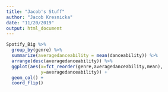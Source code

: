 ```yaml
---
title: "Jacob's Stuff"
author: "Jacob Kresnicka"
date: "11/20/2019"
output: html_document
---
```


```r
Spotify_Big %>%
  group_by(genre) %>%
  summarize(averagedanceability = mean(danceability)) %>%
  arrange(desc(averagedanceability)) %>%
  ggplot(aes(x=fct_reorder(genre,averagedanceability,mean),
             y=averagedanceability)) +
  geom_col() +
  coord_flip()
```